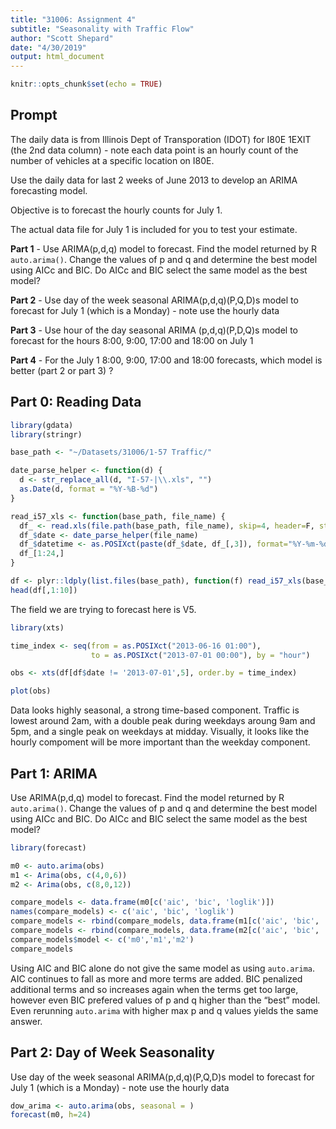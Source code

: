 ```yaml
---
title: "31006: Assignment 4"
subtitle: "Seasonality with Traffic Flow"
author: "Scott Shepard"
date: "4/30/2019"
output: html_document
---
```


```r
knitr::opts_chunk$set(echo = TRUE)
```

## Prompt

The daily data is from Illinois Dept of Transporation (IDOT) for I80E 1EXIT 
(the 2nd data column) - note each data point is an hourly count of the number 
of vehicles at a specific location on I80E.

Use the daily data for last 2 weeks of June 2013 to develop an 
ARIMA forecasting model.

Objective is to forecast the hourly counts for July 1.

The actual data file for July 1 is included for you to test your estimate.

**Part 1** - Use ARIMA(p,d,q) model to forecast. 
Find the model returned by R `auto.arima()`. 
Change the values of p and q and determine the best model using AICc and BIC. 
Do AICc and BIC select the same model as the best model?

**Part 2** - Use day of the week seasonal ARIMA(p,d,q)(P,Q,D)s model to 
forecast for July 1 (which is a Monday) - note use the hourly data

**Part 3** - Use hour of the day seasonal ARIMA (p,d,q)(P,D,Q)s model to 
forecast for the hours 8:00, 9:00, 17:00 and 18:00 on July 1

**Part 4** - For the July 1 8:00, 9:00, 17:00 and 18:00 forecasts, 
which model is better (part 2 or part 3) ?

## Part 0: Reading Data 

```r
library(gdata)
library(stringr)

base_path <- "~/Datasets/31006/1-57 Traffic/"

date_parse_helper <- function(d) {
  d <- str_replace_all(d, "I-57-|\\.xls", "")
  as.Date(d, format = "%Y-%B-%d")
}

read_i57_xls <- function(base_path, file_name) {
  df_ <- read.xls(file.path(base_path, file_name), skip=4, header=F, stringsAsFactors=F)
  df_$date <- date_parse_helper(file_name)
  df_$datetime <- as.POSIXct(paste(df_$date, df_[,3]), format="%Y-%m-%d %H:%M")
  df_[1:24,]
}

df <- plyr::ldply(list.files(base_path), function(f) read_i57_xls(base_path, f))
head(df[,1:10])
```

The field we are trying to forecast here is V5.

```r
library(xts)

time_index <- seq(from = as.POSIXct("2013-06-16 01:00"), 
                  to = as.POSIXct("2013-07-01 00:00"), by = "hour")

obs <- xts(df[df$date != '2013-07-01',5], order.by = time_index)

plot(obs)
```

Data looks highly seasonal, a strong time-based component. Traffic is lowest
around 2am, with a double peak during weekdays aroung 9am and 5pm, and a
single peak on weekdays at midday. Visually, it looks like the hourly 
compoment will be more important than the weekday component.

## Part 1: ARIMA

Use ARIMA(p,d,q) model to forecast. Find the model returned by R `auto.arima()`. 
Change the values of p and q and determine the best model using AICc and BIC. 
Do AICc and BIC select the same model as the best model?

```r
library(forecast)

m0 <- auto.arima(obs)
m1 <- Arima(obs, c(4,0,6))
m2 <- Arima(obs, c(8,0,12))

compare_models <- data.frame(m0[c('aic', 'bic', 'loglik')])
names(compare_models) <- c('aic', 'bic', 'loglik')
compare_models <- rbind(compare_models, data.frame(m1[c('aic', 'bic', 'loglik')]))
compare_models <- rbind(compare_models, data.frame(m2[c('aic', 'bic', 'loglik')]))
compare_models$model <- c('m0','m1','m2')
compare_models
```

Using AIC and BIC alone do not give the same model as using `auto.arima`. AIC 
continues to fall as more and more terms are added. BIC penalized additional
terms and so increases again when the terms get too large, however even BIC
prefered values of p and q higher than the "best" model. Even rerunning
`auto.arima` with higher max p and q values yields the same answer.

## Part 2: Day of Week Seasonality

Use day of the week seasonal ARIMA(p,d,q)(P,Q,D)s model to forecast for July 1 
(which is a Monday) - note use the hourly data

```r
dow_arima <- auto.arima(obs, seasonal = )
forecast(m0, h=24)
```


```r

```


```r

```


```r

```


```r

```


```r

```


```r

```


```r

```

